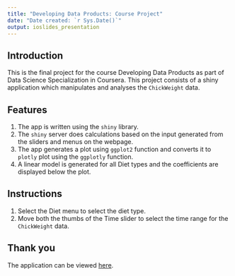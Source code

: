 ```yaml
---
title: "Developing Data Products: Course Project"
date: "Date created: `r Sys.Date()`"
output: ioslides_presentation
---
```


## Introduction

This is the final project for the course Developing Data Products as part of Data Science Specialization in Coursera.
This project consists of a shiny application which manipulates and analyses the `ChickWeight` data.

## Features

1. The app is written using the `shiny` library.
2. The `shiny` server does calculations based on the input generated from the sliders and menus on the webpage.
3. The app generates a plot using `ggplot2` function and converts it to `plotly` plot using the `ggplotly` function.
4. A linear model is generated for all Diet types and the coefficients are displayed below the plot.

## Instructions

1. Select the Diet menu to select the diet type.
2. Move both the thumbs of the Time slider to select the time range for the `ChickWeight` data.

## Thank you

The application can be viewed [here](https://adoval92.shinyapps.io/chickweight_data_shiny/).

